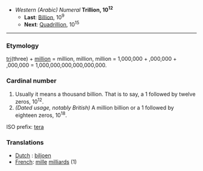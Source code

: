 *''Western (Arabic) Numeral'' '''Trillion, 10<sup>12</sup>'''
**'''Last''': [[Billion]], 10<sup>9</sup>
**'''Next''': [[Quadrillion]], 10<sup>15</sup>

----

===Etymology===
[[tri]](three) + [[million]] = million, million, million = 1,000,000 + ,000,000 + ,000,000 = 1,000,000,000,000,000,000.

===Cardinal number===
#Usually it means a thousand billion. That is to say, a 1 followed by twelve zeros, 10<sup>12</sup>.
#''(Dated usage, notably British)'' A million billion or a 1 followed by eighteen zeros, 10<sup>18</sup>.

ISO prefix: [[tera]]

===Translations===
* [[Dutch]] : [[biljoen]]
*[[French]]: [[mille]] [[milliard]]s (1)